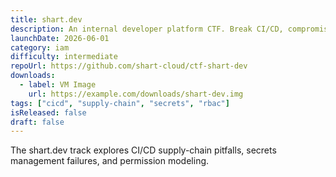 ```yaml
---
title: shart.dev
description: An internal developer platform CTF. Break CI/CD, compromise deployment, and show why DevOps needs security.
launchDate: 2026-06-01
category: iam
difficulty: intermediate
repoUrl: https://github.com/shart-cloud/ctf-shart-dev
downloads:
  - label: VM Image
    url: https://example.com/downloads/shart-dev.img
tags: ["cicd", "supply-chain", "secrets", "rbac"]
isReleased: false
draft: false
---
```


The shart.dev track explores CI/CD supply-chain pitfalls, secrets management failures, and permission modeling.
